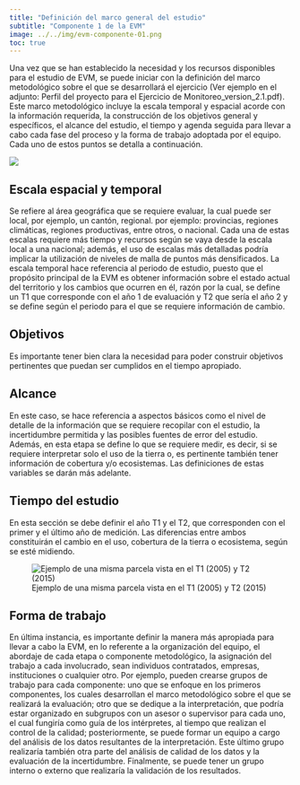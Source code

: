 ```yaml
---
title: "Definición del marco general del estudio"
subtitle: "Componente 1 de la EVM"
image: ../../img/evm-componente-01.png
toc: true
---
```


Una vez que se han establecido la necesidad y los recursos disponibles para el estudio de EVM, se puede iniciar con la definición del marco metodológico sobre el que se desarrollará el ejercicio (Ver ejemplo en el adjunto: Perfil del proyecto para el Ejercicio de Monitoreo_version_2.1.pdf). Este marco metodológico incluye la escala temporal y espacial acorde con la información requerida, la construcción de los objetivos general y específicos, el alcance del estudio, el tiempo y agenda seguida para llevar a cabo cada fase del proceso y la forma de trabajo adoptada por el equipo. Cada uno de estos puntos se detalla a continuación.

![](../../img/definicion-marco-general-puntos.jpg){.lightbox fig-alt="Definición del marco general del estudio" fig-align="center"}

## Escala espacial y temporal
Se refiere al área geográfica que se requiere evaluar, la cual puede ser local, por ejemplo, un cantón, regional. por ejemplo: provincias, regiones climáticas, regiones productivas, entre otros, o nacional. Cada una de estas escalas requiere más tiempo y recursos según se vaya desde la escala local a una nacional; además, el uso de escalas más detalladas podría implicar la utilización de niveles de malla de puntos más densificados. La escala temporal hace referencia al periodo de estudio, puesto que el propósito principal de la EVM es obtener información sobre el estado actual del territorio y los cambios que ocurren en él, razón por la cual, se define un T1 que corresponde con el año 1 de evaluación y T2 que sería el año 2 y se define según el periodo para el que se requiere información de cambio.

## Objetivos
Es importante tener bien clara la necesidad para poder construir objetivos pertinentes que puedan ser cumplidos en el tiempo apropiado.

## Alcance
En este caso, se hace referencia a aspectos básicos como el nivel de detalle de la información que se requiere recopilar con el estudio, la incertidumbre permitida y las posibles fuentes de error del estudio. Además, en esta etapa se define lo que se requiere medir, es decir, si se requiere interpretar solo el uso de la tierra o, es pertinente también tener información de cobertura y/o ecosistemas. Las definiciones de estas variables se darán más adelante. 

## Tiempo del estudio
En esta sección se debe definir el año T1 y el T2, que corresponden con el primer y el último año de medición. Las diferencias entre ambos constituirán el cambio en el uso, cobertura de la tierra o ecosistema, según se esté midiendo.

![Ejemplo de una misma parcela vista en el T1 (2005) y T2 (2015)](../../img/parcela-t1-t2.jpg){.lightbox fig-alt="Ejemplo de una misma parcela vista en el T1 (2005) y T2 (2015)" fig-align="center"}

## Forma de trabajo
En última instancia, es importante definir la manera más apropiada para llevar a cabo la EVM, en lo referente a la organización del equipo, el abordaje de cada etapa o componente metodológico, la asignación del trabajo a cada involucrado, sean individuos contratados, empresas, instituciones o cualquier otro. Por ejemplo, pueden crearse grupos de trabajo para cada componente: uno que se enfoque en los primeros componentes, los cuales desarrollan el marco metodológico sobre el que se realizará la evaluación; otro que se dedique a la  interpretación, que podría estar organizado en subgrupos con un asesor o supervisor para cada uno, el cual fungiría como guía de los intérpretes, al tiempo que realizan el control de la calidad; posteriormente, se puede formar un equipo a cargo del análisis de los datos resultantes de la interpretación. Este último grupo realizaría también otra parte del análisis de calidad de los datos y la evaluación de la incertidumbre. Finalmente, se puede tener un grupo interno o externo que realizaría la validación de los resultados.